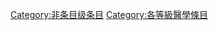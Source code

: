 {{Articles by Quality|topic=医学|project=医学|format=TOC}}
{{Wikipedia category}}
{{emptycat}}

[[Category:非条目级条目|Category:非条目级条目]]
[[Category:各等級醫學條目|Category:各等級醫學條目]]